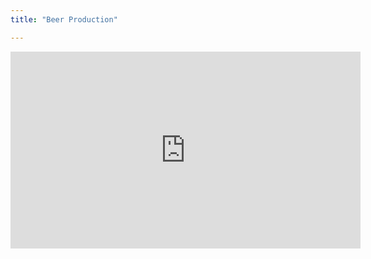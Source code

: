 ```yaml
---
title: "Beer Production"

---
```


<iframe width="560" height="315" src="https://www.youtube.com/embed/1R4X09w7tQ8" title="YouTube video player" frameborder="0" allow="accelerometer; autoplay; clipboard-write; encrypted-media; gyroscope; picture-in-picture" allowfullscreen></iframe>

